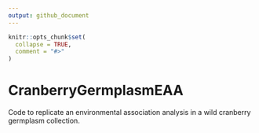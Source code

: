 ```yaml
---
output: github_document
---
```


<!-- README.md is generated from README.Rmd. Please edit that file -->

```r
knitr::opts_chunk$set(
  collapse = TRUE,
  comment = "#>"
)
```

# CranberryGermplasmEAA

<!-- badges: start -->
<!-- badges: end -->

Code to replicate an environmental association analysis in a wild cranberry germplasm collection.


